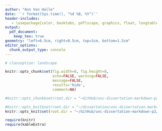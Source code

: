 ```yaml
---
author: "Ann Von Holle"
date: '`r format(Sys.time(), "%d %B, %Y")`'
header-includes:
   - \usepackage{color, booktabs, pdflscape, graphicx, float, longtable, lscape}
output:
  pdf_document:
    keep_tex: true
geometry: "left=0.5cm, right=0.5cm, top=1cm, bottom=1.5cm"
editor_options: 
  chunk_output_type: console
---
```


<!-- NOTE: copied this file from ../includes/scripts/paper2/bch-read-all-bf-pdfversion.Rmd -->

```r

# classoption: landscape

knitr::opts_chunk$set(fig.width=8, fig.height=8,
                      echo=FALSE, warning=FALSE,
                      message=FALSE, 
                      results='hide',
                      comment=NA)

#knitr::opts_chunk$set(root.dir = "~GitHub/unc-dissertation-markdown-p2/includes/scripts/paper1/sitar-rev5")

#knitr::opts_knit$set(root.dir = "~/dissertation/unc-dissertation-markdown-p2/includes/scripts/paper2")
knitr::opts_knit$set(root.dir = "~/GitHub/unc-dissertation-markdown-p2/includes/scripts/paper2")


```

```r
require(knitr)
require(kableExtra)
```

\afterpage{
\begin{landscape}

\chapter{LGMM model fit\label{appfitb}}


```r

## Fit statistics for the LGMM model

load(file="fit-lgmm-pooled.Rdata") # contains fit.wt data frame from ~\GitHub\unc-dissertation-markdown-p2\includes\scripts\paper1\lgmm\virtuallab\pooled-fit\summarize-mplus-results-sex-pooled.Rmd


fit.wt$outcome = factor(fit.wt$outcome, labels=c("Height", "WFL", "Weight"))

# see https://stackoverflow.com/questions/9063889/how-to-round-a-data-frame-in-r-that-contains-some-character-variables

round_df <- function(df, digits) {
  nums <- vapply(df, is.numeric, FUN.VALUE = logical(1))

  df[,nums] <- round(df[,nums], digits = digits)

  (df)
}

#sapply(fit.wt, class)
#names(fit.wt)

fit.wt[,c(3:6)] = apply(fit.wt[,c(3:6)], 2, function(x) as.numeric(as.character(x)))
fit.wt = round_df(fit.wt[], digits=0)
```

```r
# TO DO: need to re-run with reduced sample size (on Linux server?)
# -------------------------------------------------------------------

kable(fit.wt, booktabs=T,
      format="latex",
      col.names =  c("Outcome", "Number of classes", rep(c("quadratic", "cubic"), 6)),
      caption='LGMM fit statistics by type of outcome, pooled sample',
      row.names = F) %>%
   add_header_above(c(" "=2, "AIC"=2, "aBIC"=2, "BLRT: chi-sq (df); p-value"=2, "VLMR: chi-sq (df); p-value"=2,
                      "Entropy"=2, "Observations"=2)) %>%
  kable_styling(latex_options = c("HOLD_position", "scale_down") )%>%
  collapse_rows(columns = 1:2, latex_hline = "major")


```

\end{landscape}
}